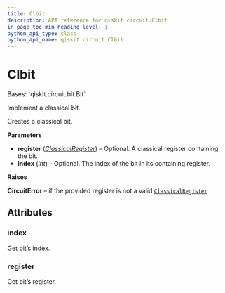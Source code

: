 ```yaml
---
title: Clbit
description: API reference for qiskit.circuit.Clbit
in_page_toc_min_heading_level: 1
python_api_type: class
python_api_name: qiskit.circuit.Clbit
---
```


# Clbit

<Class id="qiskit.circuit.Clbit" isDedicatedPage={true} github="https://github.com/qiskit/qiskit/tree/stable/0.20/qiskit/circuit/classicalregister.py" signature="Clbit(register=None, index=None)">
  Bases: `qiskit.circuit.bit.Bit`

  Implement a classical bit.

  Creates a classical bit.

  **Parameters**

  *   **register** ([*ClassicalRegister*](qiskit.circuit.ClassicalRegister "qiskit.circuit.ClassicalRegister")) – Optional. A classical register containing the bit.
  *   **index** (*int*) – Optional. The index of the bit in its containing register.

  **Raises**

  **CircuitError** – if the provided register is not a valid [`ClassicalRegister`](qiskit.circuit.ClassicalRegister "qiskit.circuit.ClassicalRegister")

  ## Attributes

  ### index

  <Attribute id="qiskit.circuit.Clbit.index" name="index">
    Get bit’s index.
  </Attribute>

  ### register

  <Attribute id="qiskit.circuit.Clbit.register" name="register">
    Get bit’s register.
  </Attribute>
</Class>

